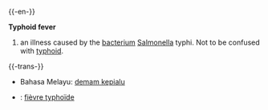 {{-en-}}

'''Typhoid fever'''
# an illness caused by the [[bacterium]] [[Salmonella]] typhi. Not to be confused with [[typhoid]].

{{-trans-}}
* Bahasa Melayu: [[demam kepialu]]
* {{fr}} : [[fièvre typhoïde]]